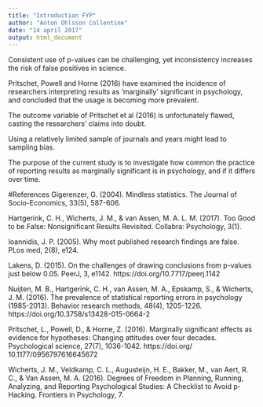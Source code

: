 ---
title: "Introduction FYP"
author: "Anton Ohlsson Collentine"
date: "14 april 2017"
output: html_document
---
Consistent use of p-values can be challenging, yet inconsistency increases the risk of false positives in science. <!-- The p-value is defined as the probability of the observed data assuming the null hypothesis is true. That many people find the usage of Null Hypothesis Testing (NHST) and its accompanying p-values confusing, however, is unsurprising. The current adoption dominant in psychology is a mish-mash of Fisher's and Neyman-Pearson's ideas about hypothesis testing (Gigerenzer, 2004), an integration which would have been rejected by both sides. Fisher, from different periods in his life, is responsible both for the idea that all results above a conventional treshold (p = .05) should be summarily rejected as non-significant, and the idea that the exact p-value should be reported and allowed to speak for itself as per its definition without a set cutoff point denoting 'significance'. To this has been added Neyman-Pearson's ideas of longterm error rates (alpha and beta) and power (1-beta), which were meant to be used in the comparison of two competing hypotheses and with a pre-defined alpha value. The conflation of these different decision rules naturally causes confusion, yet in the end what is important to science is not the particular decision rule chosen, but rather the minimization of false positives (see e.g. Ioannidis, 2005) and false negatives (Hartgerink, Wicherts, & van Assen, 2017). A common practice which inflates the risk of false positives is the alteration of analytic decisions upon seeing the data (Simmons, Nelson, & Simonsohn, 2011). One of a multitude of such so called Questionable Research Practices (QRPs) is the post-hoc decision to change what decision rule one uses, or how strictly it is applied (Wicherts et al, 2016). Unfortunately, the conflation of decision rules and the perceived importance of achieving 'significant' results, creates uncertainty for many researchers when a result is close to, but does not cross below, the conventional p-value treshold (.05). Considering such a result as 'marginally significant' is therefore not uncommon practice. However, since most psychological researchers are likely to use a pre-defined alpha level, typically set to Fisher's conventional 5% level, such practice is an example of changing an analytic decision upon seeing the data. The severity of this practice may depend on to what extent the decision rule has been altered, i.e. the researcher's interpretation of the results, yet overall it appears likely that the usage of 'marginal significance' will increase the risk of false positives. -->

Pritschet, Powell and Horne (2016) have examined the incidence of researchers interpreting results as 'marginally' significant in psychology, and concluded that the usage is becoming more prevalent. <!-- The researchers looked at the frequency with which researchers report results as 'marginally significant' or 'approaching significance' in a snapshot of articles in psychological journals. This snapshot consisted of all articles from the journals 'Cognitive Psychology', 'Developmental Psychology', and the 'Journal of Personality and Social Psychology' (JPSP) in the years 1970, 1980, 1990, 2000, and 2010. In total 1,535 articles were extracted, meant to "represent three major subfields of psychology: cognitive, developmental, and social" (p. 1037) over time. Pritschet et al concluded that the proportion of articles reporting results as marginally significant (or variations thereof) has risen considerably in all three journals over the time period 1970 to 2010. Moreover, articles published in JPSP (representing social psychology) were the most likely to report marginally significant results. -->

The outcome variable of Pritschet et al (2016) is unfortunately flawed, casting the researchers' claims into doubt. <!-- The outcome variable used was the proportion of papers reporting one or more results as marginally significant. However, this outcome measure does not take into account the fact that the total number of reported p-values per journal article has increased over the years (Nuijten et al, 2016). Consequently, even if the reality is that relatively fewer p-values are reported as marginally significant, or if the proportions stay the same, we would see an increase in the proportion of papers that contain at least one marginally significant result. Similarly, if articles in a certain journal on average report more p-values, more papers in that journal will report at least one marginally significant result. Articles in JPSP report almost twice as many p-values as those in 'Developmental Psychology' (Nuijten et al, 2016) , though data is not available on 'Cognitive Psychology'. Thus, using as an outcome variable the proportion of papers reporting at least one result as marginally significant provides little to no information on researchers' usage of the concept of marginal significance, neither over time nor across journals. -->

Using a relatively limited sample of journals and years might lead to sampling bias. <!-- While the number of articles examined (1,535) might seem impressive, Nuijten et al (2016) in their research extracted 5,108 articles just from the JPSP, and that despite looking at a shorter time-span (1985-2013) than Pritschet et al (2016). In this limited snapshot, it is possible that editorial policies regarding marginal significance differ from the chosen journals and the population in general, or that the limited number of years leads to spurious results. For example, Lakens (2015), who looked at p-values over the period 1990-2013, found a relative decrease in p-values just above significance (.051 -.059), which might imply that researchers (or editors) find it increasingly important to report only conventionally significant results. A large sample of articles would thus be preferable to examine the prevalence of 'marginally significant' reporting practices in psychology. -->

The purpose of the current study is to investigate how common the practice of reporting results as marginally significant is in psychology, and if it differs over time. <!-- To this end, we looked at reported p-values just above the conventional alpha-level (.05 < p < .1) and analyzed what proportion of such values were considered to be marginally significant. In preparation for this analysis we extracted data from 36,662 articles pertaining to different journals of the American Psychological Association (APA) for all the years between 1985-2016. -->

#References
Gigerenzer, G. (2004). Mindless statistics. The Journal of Socio-Economics, 33(5), 587-606.

Hartgerink, C. H., Wicherts, J. M., & van Assen, M. A. L. M. (2017). Too Good to be False: Nonsignificant Results Revisited. Collabra: Psychology, 3(1).

Ioannidis, J. P. (2005). Why most published research findings are false. PLos med, 2(8), e124.

Lakens, D. (2015). On the challenges of drawing conclusions from p-values just below 0.05. PeerJ, 3, e1142. https://doi.org/10.7717/peerj.1142

Nuijten, M. B., Hartgerink, C. H., van Assen, M. A., Epskamp, S., & Wicherts, J. M. (2016). The prevalence of statistical reporting errors in psychology (1985-2013). Behavior research methods, 48(4), 1205-1226. https://doi.org/10.3758/s13428-015-0664-2

Pritschet, L., Powell, D., & Horne, Z. (2016). Marginally significant effects as evidence for hypotheses: Changing attitudes over four decades. Psychological science, 27(7), 1036-1042. https://doi.org/ 10.1177/0956797616645672

Wicherts, J. M., Veldkamp, C. L., Augusteijn, H. E., Bakker, M., van Aert, R. C., & Van Assen, M. A. (2016). Degrees of Freedom in Planning, Running, Analyzing, and Reporting Psychological Studies: A Checklist to Avoid p-Hacking. Frontiers in Psychology, 7.

